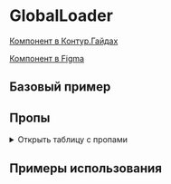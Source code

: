 
<Meta of={GlobalLoaderStories} />

# GlobalLoader

[Компонент в Контур.Гайдах](https://guides.kontur.ru/components/progress-indicators/global-loader/)

[Компонент в Figma](https://www.figma.com/design/87ScqxPzJpF9DcVBNYWOjM/%E2%9A%A1-Kontur-UI?node-id=396-15654&t=i9hraypi61DJWRFA-4)

<Description />

## Базовый пример

<Primary />

## Пропы

<details>
  <summary>Открыть таблицу с пропами</summary>
  <ArgTypes />
</details>

## Примеры использования

<Stories title="" includePrimary={false} />
